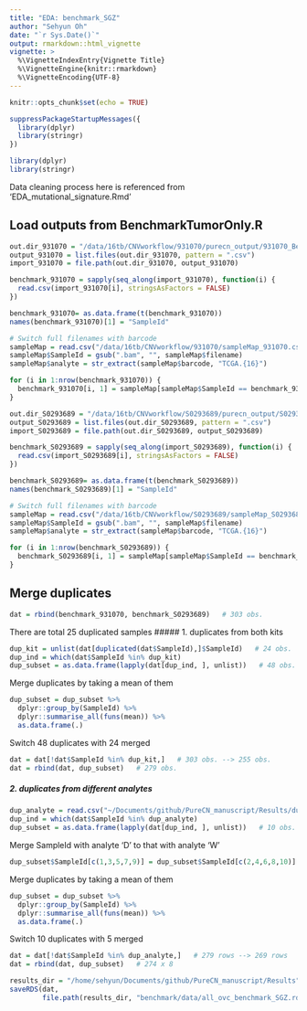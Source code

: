 ```yaml
---
title: "EDA: benchmark_SGZ"
author: "Sehyun Oh"
date: "`r Sys.Date()`"
output: rmarkdown::html_vignette
vignette: >
  %\VignetteIndexEntry{Vignette Title}
  %\VignetteEngine{knitr::rmarkdown}
  %\VignetteEncoding{UTF-8}
---
```



```r
knitr::opts_chunk$set(echo = TRUE)
```

```r
suppressPackageStartupMessages({
  library(dplyr)
  library(stringr)
})
```

```r
library(dplyr)
library(stringr)
```

Data cleaning process here is referenced from 'EDA_mutational_signature.Rmd'   

## Load outputs from BenchmarkTumorOnly.R
```r
out.dir_931070 = "/data/16tb/CNVworkflow/931070/purecn_output/931070_Benchmark/tumor_only_SGZ"
output_931070 = list.files(out.dir_931070, pattern = ".csv")
import_931070 = file.path(out.dir_931070, output_931070)

benchmark_931070 = sapply(seq_along(import_931070), function(i) {
  read.csv(import_931070[i], stringsAsFactors = FALSE)
}) 

benchmark_931070= as.data.frame(t(benchmark_931070))
names(benchmark_931070)[1] = "SampleId"

# Switch full filenames with barcode
sampleMap = read.csv("/data/16tb/CNVworkflow/931070/sampleMap_931070.csv")
sampleMap$SampleId = gsub(".bam", "", sampleMap$filename)
sampleMap$analyte = str_extract(sampleMap$barcode, "TCGA.{16}")

for (i in 1:nrow(benchmark_931070)) {
  benchmark_931070[i, 1] = sampleMap[sampleMap$SampleId == benchmark_931070[i, 1], ]$analyte
}
```

```r
out.dir_S0293689 = "/data/16tb/CNVworkflow/S0293689/purecn_output/S0293689_Benchmark/tumor_only_SGZ"
output_S0293689 = list.files(out.dir_S0293689, pattern = ".csv")
import_S0293689 = file.path(out.dir_S0293689, output_S0293689)

benchmark_S0293689 = sapply(seq_along(import_S0293689), function(i) {
  read.csv(import_S0293689[i], stringsAsFactors = FALSE)
}) 

benchmark_S0293689= as.data.frame(t(benchmark_S0293689))
names(benchmark_S0293689)[1] = "SampleId"

# Switch full filenames with barcode
sampleMap = read.csv("/data/16tb/CNVworkflow/S0293689/sampleMap_S0293689.csv")
sampleMap$SampleId = gsub(".bam", "", sampleMap$filename)
sampleMap$analyte = str_extract(sampleMap$barcode, "TCGA.{16}")

for (i in 1:nrow(benchmark_S0293689)) {
  benchmark_S0293689[i, 1] = sampleMap[sampleMap$SampleId == benchmark_S0293689[i, 1], ]$analyte
}
```

## Merge duplicates
```r
dat = rbind(benchmark_931070, benchmark_S0293689)   # 303 obs.
```

There are total 25 duplicated samples
##### 1. duplicates from both kits
```r
dup_kit = unlist(dat[duplicated(dat$SampleId),]$SampleId)   # 24 obs.
dup_ind = which(dat$SampleId %in% dup_kit)
dup_subset = as.data.frame(lapply(dat[dup_ind, ], unlist))   # 48 obs.
```

Merge duplicates by taking a mean of them
```r
dup_subset = dup_subset %>%
  dplyr::group_by(SampleId) %>%
  dplyr::summarise_all(funs(mean)) %>%
  as.data.frame(.) 
```

Switch 48 duplicates with 24 merged
```r
dat = dat[!dat$SampleId %in% dup_kit,]   # 303 obs. --> 255 obs.
dat = rbind(dat, dup_subset)   # 279 obs.
```

##### 2. duplicates from different analytes
```r
dup_analyte = read.csv("~/Documents/github/PureCN_manuscript/Results/dup_analyte.csv")$x
dup_ind = which(dat$SampleId %in% dup_analyte)
dup_subset = as.data.frame(lapply(dat[dup_ind, ], unlist))   # 10 obs.
```

Merge SampleId with analyte 'D' to that with analyte 'W'
```r
dup_subset$SampleId[c(1,3,5,7,9)] = dup_subset$SampleId[c(2,4,6,8,10)]
```

Merge duplicates by taking a mean of them
```r
dup_subset = dup_subset %>%
  dplyr::group_by(SampleId) %>%
  dplyr::summarise_all(funs(mean)) %>%
  as.data.frame(.)
```

Switch 10 duplicates with 5 merged
```r
dat = dat[!dat$SampleId %in% dup_analyte,]   # 279 rows --> 269 rows
dat = rbind(dat, dup_subset)   # 274 x 8
```


```r
results_dir = "/home/sehyun/Documents/github/PureCN_manuscript/Results"
saveRDS(dat, 
        file.path(results_dir, "benchmark/data/all_ovc_benchmark_SGZ.rds"))
```
